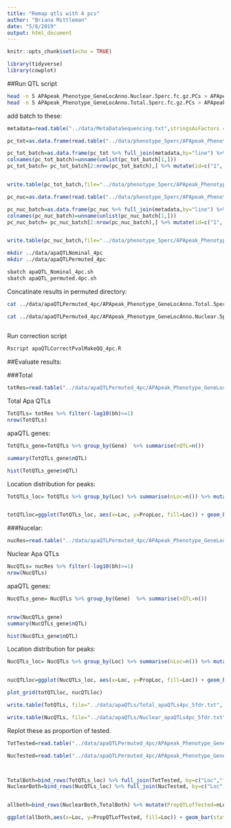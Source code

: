 ```yaml
---
title: "Remap qtls with 4 pcs"
author: "Briana Mittleman"
date: "5/8/2019"
output: html_document
---
```


```r
knitr::opts_chunk$set(echo = TRUE)
```

```r
library(tidyverse)
library(cowplot) 
```

##Run QTL script

```bash
head -n 5 APApeak_Phenotype_GeneLocAnno.Nuclear.5perc.fc.gz.PCs > APApeak_Phenotype_GeneLocAnno.Nuclear.5perc.fc.gz.4PCs
head -n 5 APApeak_Phenotype_GeneLocAnno.Total.5perc.fc.gz.PCs > APApeak_Phenotype_GeneLocAnno.Total.5perc.fc.gz.4PCs

```


add batch to these: 

```r
metadata=read.table("../data/MetaDataSequencing.txt",stringsAsFactors = F,header = T)  %>% filter(fraction=="total") %>% dplyr::select(line,batch)

pc_tot=as.data.frame(read.table("../data/phenotype_5perc/APApeak_Phenotype_GeneLocAnno.Total.5perc.fc.gz.4PCs",header=T) %>%  dplyr::select(-id) %>% t() )%>% rownames_to_column(var="line")

pc_tot_batch=as.data.frame(pc_tot %>% full_join(metadata,by="line") %>% t()) %>% mutate()
colnames(pc_tot_batch)=unname(unlist(pc_tot_batch[1,])) 
pc_tot_batch= pc_tot_batch[2:nrow(pc_tot_batch),] %>% mutate(id=c("1", "2", "3", "4", "batch")) %>%  dplyr::select(id, contains("NA"))


write.table(pc_tot_batch,file="../data/phenotype_5perc/APApeak_Phenotype_GeneLocAnno.Total.5perc.fc.gz.4PCswithBatch", col.names = T, row.names = F, quote=F,sep="\t")
```

```r
pc_nuc=as.data.frame(read.table("../data/phenotype_5perc/APApeak_Phenotype_GeneLocAnno.Nuclear.5perc.fc.gz.4PCs",header=T) %>%  dplyr::select(-id) %>% t() )%>% rownames_to_column(var="line")

pc_nuc_batch=as.data.frame(pc_nuc %>% full_join(metadata,by="line") %>% t()) %>% mutate()
colnames(pc_nuc_batch)=unname(unlist(pc_nuc_batch[1,])) 
pc_nuc_batch= pc_nuc_batch[2:nrow(pc_nuc_batch),] %>% mutate(id=c("1", "2", "3", "4", "batch")) %>%  dplyr::select(id, contains("NA"))


write.table(pc_nuc_batch,file="../data/phenotype_5perc/APApeak_Phenotype_GeneLocAnno.Nuclear.5perc.fc.gz.4PCswithBatch", col.names = T, row.names = F, quote=F,sep = "\t")
```



```bash
mkdir ../data/apaQTLNominal_4pc
mkdir ../data/apaQTLPermuted_4pc
```


```bash
sbatch apaQTL_Nominal_4pc.sh
sbatch apaQTL_permuted.4pc.sh
```

Concatinate results in permuted directory:  
```bash
cat ../data/apaQTLPermuted_4pc/APApeak_Phenotype_GeneLocAnno.Total.5perc.fc.gz.qqnorm_chr* > ../data/apaQTLPermuted_4pc/APApeak_Phenotype_GeneLocAnno.Total_permRes.txt

cat ../data/apaQTLPermuted_4pc/APApeak_Phenotype_GeneLocAnno.Nuclear.5perc.fc.gz.qqnorm_chr* > ../data/apaQTLPermuted_4pc/APApeak_Phenotype_GeneLocAnno.Nuclear_permRes.txt
 
```

Run correction script  
```bash
Rscript apaQTLCorrectPvalMakeQQ_4pc.R  
```

##Evaluate results: 


###Total
```r
totRes=read.table("../data/apaQTLPermuted_4pc/APApeak_Phenotype_GeneLocAnno.Total_permResBH.txt", stringsAsFactors = F, header = T) %>% separate(pid, into=c("Chr", "Start", "End", "PeakID"), sep=":") %>% separate(PeakID, into=c("Gene", "Loc", "Strand","Peak"), sep="_")
```


Total Apa QTLs   
```r
TotQTLs= totRes %>% filter(-log10(bh)>=1)
nrow(TotQTLs)
```
apaQTL genes:  

```r
TotQTLs_gene=TotQTLs %>% group_by(Gene)  %>% summarise(nQTL=n())

summary(TotQTLs_gene$nQTL)

hist(TotQTLs_gene$nQTL)
```

Location distribution for peaks:

```r
TotQTLs_loc= TotQTLs %>% group_by(Loc) %>% summarise(nLoc=n()) %>% mutate(PropLoc=nLoc/nrow(TotQTLs)) %>% mutate(fraction="Total")


totQTLloc=ggplot(TotQTLs_loc, aes(x=Loc, y=PropLoc, fill=Loc)) + geom_bar(stat = "Identity") + labs(x="Location of Significant Peak", y="Proportion of QTLs", title="Total QTL peak distribution")+ theme(axis.text.x = element_text(angle = 90, hjust = 1))

```
###Nucelar:  

```r
nucRes=read.table("../data/apaQTLPermuted_4pc/APApeak_Phenotype_GeneLocAnno.Nuclear_permResBH.txt", stringsAsFactors = F, header = T) %>% separate(pid, into=c("Chr", "Start", "End", "PeakID"), sep=":") %>% separate(PeakID, into=c("Gene", "Loc", "Strand","Peak"), sep="_")
```


Nuclear Apa QTLs   
```r
NucQTLs= nucRes %>% filter(-log10(bh)>=1)
nrow(NucQTLs)
```

apaQTL genes:  

```r
NucQTLs_gene= NucQTLs %>% group_by(Gene)  %>% summarise(nQTL=n())


nrow(NucQTLs_gene)
summary(NucQTLs_gene$nQTL)

hist(NucQTLs_gene$nQTL)
```

Location distribution for peaks:

```r
NucQTLs_loc= NucQTLs %>% group_by(Loc) %>% summarise(nLoc=n()) %>% mutate(PropLoc=nLoc/nrow(NucQTLs)) %>% mutate(fraction="Nuclear")


nucQTLloc=ggplot(NucQTLs_loc, aes(x=Loc, y=PropLoc, fill=Loc)) + geom_bar(stat = "Identity") + labs(x="Location of Significant Peak", y="Proportion of QTLs", title="Nuclear QTL peak distribution")+theme(axis.text.x = element_text(angle = 90, hjust = 1))

```


```r
plot_grid(totQTLloc, nucQTLloc)
```


```r
write.table(TotQTLs, file="../data/apaQTLs/Total_apaQTLs4pc_5fdr.txt", col.names = T, row.names = F, quote=F)

write.table(NucQTLs, file="../data/apaQTLs/Nuclear_apaQTLs4pc_5fdr.txt", col.names = T, row.names = F, quote=F)
```



Replot these as proportion of tested. 

```r
TotTested=read.table("../data/apaQTLPermuted_4pc/APApeak_Phenotype_GeneLocAnno.Total_permResBH.txt", header = T,stringsAsFactors = F) %>% separate(pid, into=c("chr", "start", "end", "geneID"), sep=":") %>% separate(geneID,into=c("gene", "Loc", "strand", "PAS"), sep="_") %>% group_by(Loc) %>% summarise(nTested=n()) %>% mutate(fraction="Total")

NucTested=read.table("../data/apaQTLPermuted_4pc/APApeak_Phenotype_GeneLocAnno.Nuclear_permResBH.txt", header = T,stringsAsFactors = F) %>% separate(pid, into=c("chr", "start", "end", "geneID"), sep=":") %>% separate(geneID,into=c("gene", "Loc", "strand", "PAS"), sep="_") %>% group_by(Loc) %>% summarise(nTested=n()) %>% mutate(fraction="Nuclear")



TotalBoth=bind_rows(TotQTLs_loc) %>% full_join(TotTested, by=c("Loc","fraction"))
NuclearBoth=bind_rows(NucQTLs_loc) %>% full_join(NucTested, by=c("Loc","fraction"))


allboth=bind_rows(NuclearBoth,TotalBoth) %>% mutate(PropQTLofTested=nLoc/nTested)
```


```r
ggplot(allboth,aes(x=Loc, y=PropQTLofTested, fill=Loc)) + geom_bar(stat="identity") +facet_grid(~fraction) + scale_fill_brewer(palette = "Dark2", labels=c("Coding", "5KB downstream", "Intronic", "3' UTR","5' UTR")) + labs(title="Proportion of Tested PAS with a QTL", y="Proportion PAS tested",x="") + geom_text(aes(label=nLoc),nudge_y = .001) + theme(legend.position = "top", legend.title = element_blank(),axis.text.x = element_text(angle = 45, hjust = 1)) + scale_x_discrete(labels=c("Coding", "5KB downstream", "Intronic", "3' UTR","5' UTR"))



```




